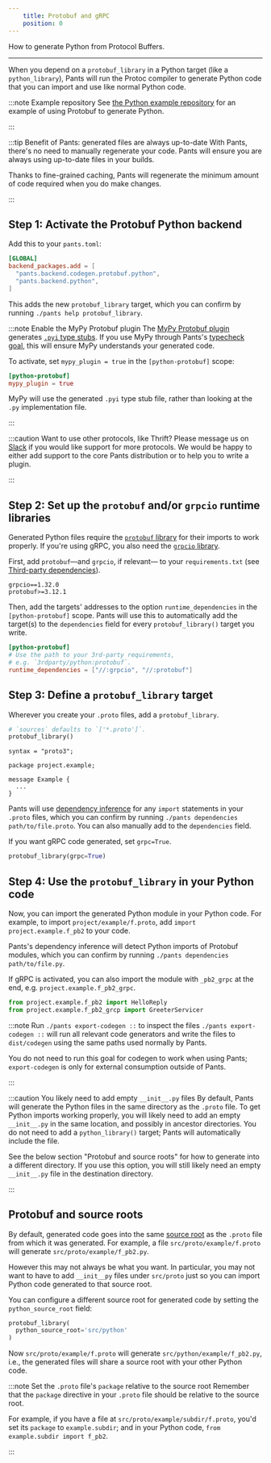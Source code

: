 ```yaml
---
    title: Protobuf and gRPC
    position: 0
---
```


How to generate Python from Protocol Buffers.

---

When you depend on a `protobuf_library` in a Python target (like a `python_library`), Pants will run the Protoc compiler to generate Python code that you can import and use like normal Python code.

:::note Example repository
See [the Python example repository](https://github.com/pantsbuild/example-python) for an example of using Protobuf to generate Python.

:::



:::tip Benefit of Pants: generated files are always up-to-date
With Pants, there's no need to manually regenerate your code. Pants will ensure you are always using up-to-date files in your builds.

Thanks to fine-grained caching, Pants will regenerate the minimum amount of code required when you do make changes.

:::


## Step 1: Activate the Protobuf Python backend
Add this to your `pants.toml`:
```toml title="pants.toml"
[GLOBAL]
backend_packages.add = [
  "pants.backend.codegen.protobuf.python",
  "pants.backend.python",
]
```

This adds the new `protobuf_library` target, which you can confirm by running `./pants help protobuf_library`.

:::note Enable the MyPy Protobuf plugin
The [MyPy Protobuf plugin](https://github.com/dropbox/mypy-protobuf) generates [`.pyi` type stubs](https://mypy.readthedocs.io/en/stable/stubs.html). If you use MyPy through Pants's [typecheck goal](doc:python-typecheck-goal), this will ensure MyPy understands your generated code.

To activate, set `mypy_plugin = true` in the `[python-protobuf]` scope:

```toml
[python-protobuf]
mypy_plugin = true
```

MyPy will use the generated `.pyi` type stub file, rather than looking at the `.py` implementation file.

:::



:::caution Want to use other protocols, like Thrift?
Please message us on [Slack](doc:community) if you would like support for more protocols. We would be happy to either add support to the core Pants distribution or to help you to write a plugin.

:::


## Step 2: Set up the `protobuf` and/or `grpcio` runtime libraries
Generated Python files require the [`protobuf` library](https://pypi.org/project/protobuf/) for their imports to work properly. If you're using gRPC, you also need the [`grpcio` library](https://pypi.org/project/grpcio/).

First, add `protobuf`—and `grpcio`, if relevant— to your `requirements.txt` (see [Third-party dependencies](doc:python-third-party-dependencies)).
```text title="requirements.txt"
grpcio==1.32.0
protobuf>=3.12.1
```

Then, add the targets' addresses to the option `runtime_dependencies` in the `[python-protobuf]` scope. Pants will use this to automatically add the target(s) to the `dependencies` field for every `protobuf_library()` target you write.
```toml title="pants.toml"
[python-protobuf]
# Use the path to your 3rd-party requirements,
# e.g. `3rdparty/python:protobuf`.
runtime_dependencies = ["//:grpcio", "//:protobuf"]
```


## Step 3: Define a `protobuf_library` target
Wherever you create your `.proto` files, add a `protobuf_library`.
```python tab={"label":"project/example/BUILD"}
# `sources` defaults to `['*.proto']`.
protobuf_library()
```

```text tab={"label":"project/example/f.proto"}
syntax = "proto3";

package project.example;

message Example {
  ...
}
```

Pants will use [dependency inference](doc:targets) for any `import` statements in your `.proto` files, which you can confirm by running `./pants dependencies path/to/file.proto`. You can also manually add to the `dependencies` field.

If you want gRPC code generated, set `grpc=True`.
```python title="src/proto/example/BUILD"
protobuf_library(grpc=True)
```


## Step 4: Use the `protobuf_library` in your Python code
Now, you can import the generated Python module in your Python code. For example, to import `project/example/f.proto`, add `import project.example.f_pb2` to your code.

Pants's dependency inference will detect Python imports of Protobuf modules, which you can confirm by running `./pants dependencies path/to/file.py`.

If gRPC is activated, you can also import the module with `_pb2_grpc` at the end, e.g. `project.example.f_pb2_grpc`.

```python
from project.example.f_pb2 import HelloReply
from project.example.f_pb2_grcp import GreeterServicer
```

:::note Run `./pants export-codegen ::` to inspect the files
`./pants export-codegen ::` will run all relevant code generators and write the files to `dist/codegen` using the same paths used normally by Pants.

You do not need to run this goal for codegen to work when using Pants; `export-codegen` is only for external consumption outside of Pants.

:::



:::caution You likely need to add empty `__init__.py` files
By default, Pants will generate the Python files in the same directory as the `.proto` file. To get Python imports working properly, you will likely need to add an empty `__init__.py` in the same location, and possibly in ancestor directories. You do not need to add a `python_library()` target; Pants will automatically include the file.

See the below section "Protobuf and source roots" for how to generate into a different directory. If you use this option, you will still likely need an empty `__init__.py` file in the destination directory.

:::


## Protobuf and source roots
By default, generated code goes into the same [source root](doc:source-roots) as the `.proto` file from which it was generated. For example, a file `src/proto/example/f.proto` will generate `src/proto/example/f_pb2.py`. 

However this may not always be what you want. In particular, you may not want to have to add `__init__py` files under `src/proto` just so you can import Python code generated to that source root.

You can configure a different source root for generated code by setting the `python_source_root` field:
```python title="src/proto/example/BUILD"
protobuf_library(
  python_source_root='src/python'
)
```

Now `src/proto/example/f.proto` will generate `src/python/example/f_pb2.py`, i.e., the generated files will share a source root with your other Python code.

:::note Set the `.proto` file's `package` relative to the source root
Remember that the `package` directive in your `.proto` file should be relative to the source root. 

For example, if you have a file at `src/proto/example/subdir/f.proto`, you'd set its `package` to `example.subdir`; and in your Python code, `from example.subdir import f_pb2`.

:::